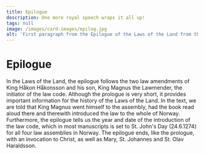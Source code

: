 ```yaml
---
title: Epilogue
description: One more royal speech wraps it all up!
tags: null
image: /images/card-images/epilog.jpg
alt: 'First paragraph from the Epilogue of the Laws of the Land from the Codex Reenhielmianus (Mh 15, 129v)'
---
```




# Epilogue

<Spacer height={20} />

<Container>

In the Laws of the Land, the epilogue follows the two law amendments of King Håkon Håkonsson and his son, King Magnus the Lawmender, the initiator of the law code. Although the prologue is very short, it provides important information for the history of the Laws of the Land. In the text, we are told that King Magnus went himself to the assembly, had the book read aloud there and therewith introduced the law to the whole of Norway. Furthermore, the epilogue tells us the year and date of the introduction of the law code, which in most manuscripts is set to St. John's Day (24.6.1274) for all four law assemblies in Norway. The epilogue ends, like the prologue, with an invocation to Christ, as well as Mary, St. Johannes and St. Olav Haraldsson.

</Container>

<Spacer height={50} />

<Figure
    image="/images/scribe.jpg"
    title="Silhouette from the exhibition showing a scribe."
    alt="Silhouette from the exhibition showing a scribe."
>
</Figure>

<Spacer height={50} />
